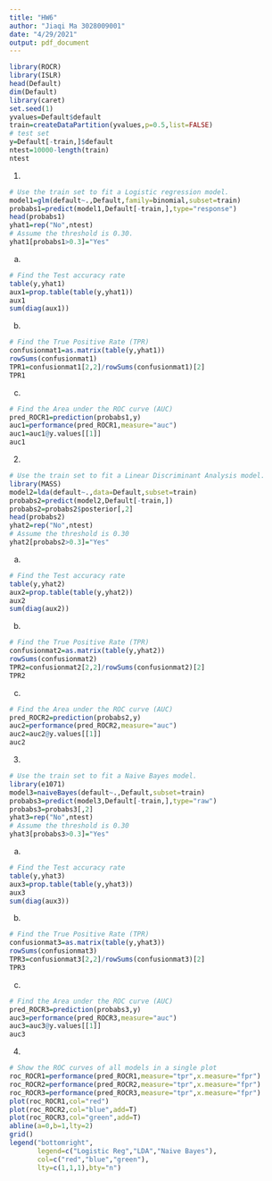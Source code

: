 ```yaml
---
title: "HW6"
author: "Jiaqi Ma 3028009001"
date: "4/29/2021"
output: pdf_document
---
```


```r
library(ROCR)
library(ISLR)
head(Default)
dim(Default)
library(caret)
set.seed(1)
yvalues=Default$default
train=createDataPartition(yvalues,p=0.5,list=FALSE)
# test set
y=Default[-train,]$default
ntest=10000-length(train)
ntest
```
1.
```r
# Use the train set to fit a Logistic regression model.
model1=glm(default~.,Default,family=binomial,subset=train)
probabs1=predict(model1,Default[-train,],type="response")
head(probabs1)
yhat1=rep("No",ntest)
# Assume the threshold is 0.30.
yhat1[probabs1>0.3]="Yes"
```
a)
```r
# Find the Test accuracy rate
table(y,yhat1)
aux1=prop.table(table(y,yhat1))
aux1
sum(diag(aux1))
```
b)
```r
# Find the True Positive Rate (TPR)
confusionmat1=as.matrix(table(y,yhat1))
rowSums(confusionmat1)
TPR1=confusionmat1[2,2]/rowSums(confusionmat1)[2]
TPR1
```
c)
```r
# Find the Area under the ROC curve (AUC)
pred_ROCR1=prediction(probabs1,y)
auc1=performance(pred_ROCR1,measure="auc")
auc1=auc1@y.values[[1]]
auc1
```
2.
```r
# Use the train set to fit a Linear Discriminant Analysis model.
library(MASS)
model2=lda(default~.,data=Default,subset=train)
probabs2=predict(model2,Default[-train,])
probabs2=probabs2$posterior[,2]
head(probabs2)
yhat2=rep("No",ntest)
# Assume the threshold is 0.30
yhat2[probabs2>0.3]="Yes"
```
a)
```r
# Find the Test accuracy rate
table(y,yhat2)
aux2=prop.table(table(y,yhat2))
aux2
sum(diag(aux2))
```
b)
```r
# Find the True Positive Rate (TPR)
confusionmat2=as.matrix(table(y,yhat2))
rowSums(confusionmat2)
TPR2=confusionmat2[2,2]/rowSums(confusionmat2)[2]
TPR2
```
c)
```r
# Find the Area under the ROC curve (AUC)
pred_ROCR2=prediction(probabs2,y)
auc2=performance(pred_ROCR2,measure="auc")
auc2=auc2@y.values[[1]]
auc2
```
3.
```r
# Use the train set to fit a Naive Bayes model.
library(e1071)
model3=naiveBayes(default~.,Default,subset=train)
probabs3=predict(model3,Default[-train,],type="raw")
probabs3=probabs3[,2]
yhat3=rep("No",ntest)
# Assume the threshold is 0.30
yhat3[probabs3>0.3]="Yes"
```
a)
```r
# Find the Test accuracy rate
table(y,yhat3)
aux3=prop.table(table(y,yhat3))
aux3
sum(diag(aux3))
```
b)
```r
# Find the True Positive Rate (TPR)
confusionmat3=as.matrix(table(y,yhat3))
rowSums(confusionmat3)
TPR3=confusionmat3[2,2]/rowSums(confusionmat3)[2]
TPR3
```
c)
```r
# Find the Area under the ROC curve (AUC)
pred_ROCR3=prediction(probabs3,y)
auc3=performance(pred_ROCR3,measure="auc")
auc3=auc3@y.values[[1]]
auc3
```
4.
```r
# Show the ROC curves of all models in a single plot
roc_ROCR1=performance(pred_ROCR1,measure="tpr",x.measure="fpr")
roc_ROCR2=performance(pred_ROCR2,measure="tpr",x.measure="fpr")
roc_ROCR3=performance(pred_ROCR3,measure="tpr",x.measure="fpr")
plot(roc_ROCR1,col="red")
plot(roc_ROCR2,col="blue",add=T)
plot(roc_ROCR3,col="green",add=T)
abline(a=0,b=1,lty=2)
grid()
legend("bottomright",
       legend=c("Logistic Reg","LDA","Naive Bayes"),
       col=c("red","blue","green"),
       lty=c(1,1,1),bty="n")
```